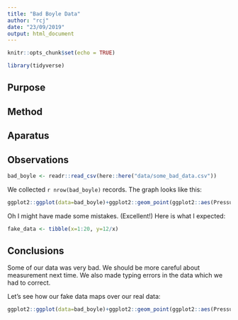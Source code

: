 ```yaml
---
title: "Bad Boyle Data"
author: "rcj"
date: "23/09/2019"
output: html_document
---
```


```r
knitr::opts_chunk$set(echo = TRUE)
```
```r
library(tidyverse)
```

## Purpose 

## Method

## Aparatus

## Observations

```r
bad_boyle <- readr::read_csv(here::here("data/some_bad_data.csv"))
```

We collected `r nrow(bad_boyle)` records. The graph looks like this:

```r
ggplot2::ggplot(data=bad_boyle)+ggplot2::geom_point(ggplot2::aes(Pressure, y=Volume), color="black")


```

Oh I might have made some mistakes. (Excellent!) Here is what I expected:

```r
fake_data <- tibble(x=1:20, y=12/x)

```

## Conclusions
Some of our data was very bad. We should be more careful about measurement next time. We also made typing errors in the data which we had to correct.



Let's see how our fake data maps over our real data:
```r
ggplot2::ggplot(data=bad_boyle)+ggplot2::geom_point(ggplot2::aes(Pressure, y=Volume))+geom_point(data=fake_data, aes(x, y), color="red")


```

